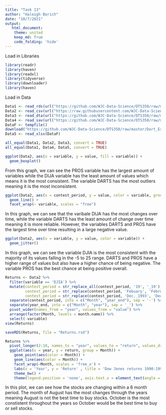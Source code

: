 ```yaml
---
title: "Task 13"
author: "Haleigh Borich"
date: "10/7/2021"
output:  
   html_document:
    theme: united
    keep_md: True
    code_folding: 'hide'
---
```


Load in Libraries
```r
library(readr)
library(haven)
library(readxl)
library(tidyverse)
library(downloader)
library(haven)
```
Load in Data
```r
Data1 <- read_rds(url("https://github.com/WJC-Data-Science/DTS350/raw/master/Dart_Expert_Dow_6month_anova/Dart_Expert_Dow_6month_anova.RDS"))
Data2 <- read_csv(url("https://raw.githubusercontent.com/WJC-Data-Science/DTS350/master/Dart_Expert_Dow_6month_anova/Dart_Expert_Dow_6month_anova.csv"))
Data3 <- read_dta(url("https://github.com/WJC-Data-Science/DTS350/raw/master/Dart_Expert_Dow_6month_anova/Dart_Expert_Dow_6month_anova.dta"))
Data4 <- read_sav(url("https://github.com/WJC-Data-Science/DTS350/raw/master/Dart_Expert_Dow_6month_anova/Dart_Expert_Dow_6month_anova.sav"))
DataF <- tempfile()
download("https://github.com/WJC-Data-Science/DTS350/raw/master/Dart_Expert_Dow_6month_anova/Dart_Expert_Dow_6month_anova.xlsx?raw=true", DataF, mode = "wb")
Data5 <- read_xlsx(DataF)
```

```r
all_equal(Data1, Data2, Data3, convert = TRUE)
all_equal(Data1, Data4, Data5, convert = TRUE)
```

```r

ggplot(Data2, aes(x = variable, y = value, fill = variable)) +
  geom_boxplot()
```
From this graph, we can see the PROS variable has the largest amount of variables while the DIJA variable has the least amount of values which means it is the most consistent. The variable DARTS has the most outliers meaning it is the most inconsistent. 
```r
ggplot(Data2, aes(x = contest_period, y = value, color = variable, group = variable)) +
  geom_line() +
  facet_wrap(~ variable, scales = "free")
```
In this graph, we can see that the varibale DIJA has the most changes over time, while the variable DARTS has the least amount of change over time meaning it is more reliable. However, the variables DARTS and PROS have the largest time over time resulting in a large negative value. 
```r
ggplot(Data2, aes(x = variable, y = value, color = variable)) +
  geom_jitter() 
```
In this graph, we can see the variable DJIA is the most consistent with the majority of its values falling in the -5 to 25 range. DARTS and PROS have a higher range of values but also have a higher chance of being negative. The variable PROS has the best chance at being positive overall. 
```r
Returns <- Data2 %>%
  filter(variable == 'DJIA') %>%
  mutate(contest_period = str_replace_all(contest_period, '19', '_19'),
         contest_period = str_replace(contest_period, 'Febuary', 'February'),
         contest_period = str_replace(contest_period, 'Dec._1993', 'December_1993')) %>%
  separate(contest_period, into = c("Month", "year_end"), sep = '-') %>%
  separate(year_end, into = c("Month", "year"), sep = '_') %>%
  pivot_wider(names_from = "year", values_from = "value") %>%
  arrange(factor(Month, levels = month.name)) %>%
  select(-variable)
view(Returns)
```

```r
saveRDS(Returns, file = "Returns.rsd")
```


```r
Returns %>%
  pivot_longer(2:10, names_to = "year", values_to = "return", values_drop_na = TRUE) %>%
  ggplot(aes(x = year, y = return, group = Month)) +
    geom_point(aes(color = Month)) +
    geom_line(aes(color = Month)) +
    facet_wrap(~Month, scales = 'free_x') +
    labs(x = 'Year', y = 'Return' , title = 'Dow Jones returns 1990:1998') +
    theme_bw() +
    theme(legend.position = 'none', axis.text.x = element_text(angle = 45))
```
In this plot, we can see how the stocks are changing within a 6 month period. The month of August has the most changes through the years meaning August is not the best time to buy stocks. October is the most constistent throughout the years so October would be the best time to buy or sell stocks. 
